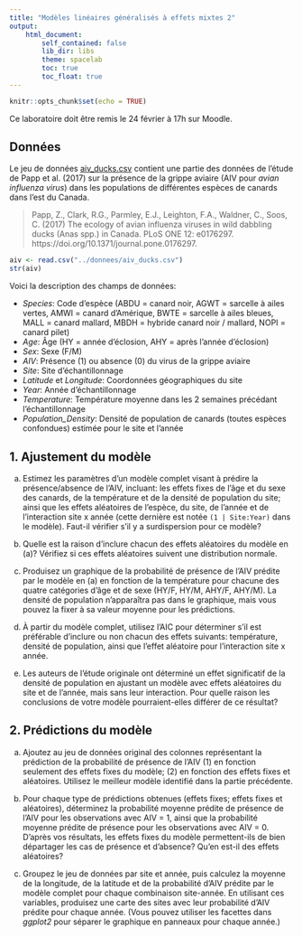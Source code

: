 ```yaml
---
title: "Modèles linéaires généralisés à effets mixtes 2"
output:
    html_document:
        self_contained: false
        lib_dir: libs
        theme: spacelab
        toc: true
        toc_float: true
---
```


```r
knitr::opts_chunk$set(echo = TRUE)
```

Ce laboratoire doit être remis le 24 février à 17h sur Moodle.

## Données

Le jeu de données [aiv_ducks.csv](../donnees/aiv_ducks.csv) contient une partie des données de l'étude de Papp et al. (2017) sur la présence de la grippe aviaire (AIV pour *avian influenza virus*) dans les populations de différentes espèces de canards dans l'est du Canada.

> Papp, Z., Clark, R.G., Parmley, E.J., Leighton, F.A., Waldner, C., Soos, C. (2017) The ecology of avian influenza viruses in wild dabbling ducks (Anas spp.) in Canada. PLoS ONE 12: e0176297. https://doi.org/10.1371/journal.pone.0176297.

```r
aiv <- read.csv("../donnees/aiv_ducks.csv")
str(aiv)
```

Voici la description des champs de données:

- *Species*: Code d'espèce (ABDU = canard noir, AGWT = sarcelle à ailes vertes, AMWI = canard d'Amérique, BWTE = sarcelle à ailes bleues, MALL = canard mallard, MBDH = hybride canard noir / mallard, NOPI = canard pilet)
- *Age*: Âge (HY = année d'éclosion, AHY = après l'année d'éclosion)
- *Sex*: Sexe (F/M)
- *AIV*: Présence (1) ou absence (0) du virus de la grippe aviaire
- *Site*: Site d'échantillonnage
- *Latitude* et *Longitude*: Coordonnées géographiques du site
- *Year*: Année d'échantillonnage
- *Temperature*: Température moyenne dans les 2 semaines précédant l'échantillonnage
- *Population_Density*: Densité de population de canards (toutes espèces confondues) estimée pour le site et l'année


## 1. Ajustement du modèle

a) Estimez les paramètres d'un modèle complet visant à prédire la présence/absence de l'AIV, incluant: les effets fixes de l'âge et du sexe des canards, de la température et de la densité de population du site; ainsi que les effets aléatoires de l'espèce, du site, de l'année et de l'interaction site x année (cette dernière est notée `(1 | Site:Year)` dans le modèle). Faut-il vérifier s'il y a surdispersion pour ce modèle?

b) Quelle est la raison d'inclure chacun des effets aléatoires du modèle en (a)? Vérifiez si ces effets aléatoires suivent une distribution normale.

c) Produisez un graphique de la probabilité de présence de l'AIV prédite par le modèle en (a) en fonction de la température pour chacune des quatre catégories d'âge et de sexe (HY/F, HY/M, AHY/F, AHY/M). La densité de population n'apparaîtra pas dans le graphique, mais vous pouvez la fixer à sa valeur moyenne pour les prédictions.

d) À partir du modèle complet, utilisez l'AIC pour déterminer s'il est préférable d'inclure ou non chacun des effets suivants: température, densité de population, ainsi que l'effet aléatoire pour l'interaction site x année.

e) Les auteurs de l'étude originale ont déterminé un effet significatif de la densité de population en ajustant un modèle avec effets aléatoires du site et de l'année, mais sans leur interaction. Pour quelle raison les conclusions de votre modèle pourraient-elles différer de ce résultat?


## 2. Prédictions du modèle

a) Ajoutez au jeu de données original des colonnes représentant la prédiction de la probabilité de présence de l'AIV (1) en fonction seulement des effets fixes du modèle; (2) en fonction des effets fixes et aléatoires. Utilisez le meilleur modèle identifié dans la partie précédente.

b) Pour chaque type de prédictions obtenues (effets fixes; effets fixes et aléatoires), déterminez la probabilité moyenne prédite de présence de l'AIV pour les observations avec AIV = 1, ainsi que la probabilité moyenne prédite de présence pour les observations avec AIV = 0. D'après vos résultats, les effets fixes du modèle permettent-ils de bien départager les cas de présence et d'absence? Qu'en est-il des effets aléatoires?

c) Groupez le jeu de données par site et année, puis calculez la moyenne de la longitude, de la latitude et de la probabilité d'AIV prédite par le modèle complet pour chaque combinaison site-année. En utilisant ces variables, produisez une carte des sites avec leur probabilité d'AIV prédite pour chaque année. (Vous pouvez utiliser les facettes dans *ggplot2* pour séparer le graphique en panneaux pour chaque année.)


